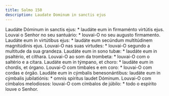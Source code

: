 ```yaml
---
title: Salmo 150
description: Laudate Dominum in sanctis ejus
---
```


<div class="grid grid-cols-2 gap-5">
  <span class="text-justify">
    Laudáte Dóminum in sanctis ejus: * laudáte eum in firmaménto virtútis ejus.
  </span>
  <span class="text-justify">
    Louvai o Senhor no seu santuário: * louvai-O no seu augusto firmamento.
  </span>
  <span class="text-justify">
    Laudáte eum in virtútibus ejus: * laudáte eum secúndum multitúdinem
    magnitúdinis ejus.
  </span>
  <span class="text-justify">
    Louvai-O nas suas virtudes: * louvai-O segundo a multitude da sua grandeza.
  </span>
  <span class="text-justify">
    Laudáte eum in sono tubæ: * laudáte eum in psaltério, et cíthara.
  </span>
  <span class="text-justify">
    Louvai-O ao som da trombeta: * louvai-O com o saltério e a cítara.
  </span>
  <span class="text-justify">
    Laudáte eum in týmpano, et choro: * laudáte eum in chordis, et órgano.
  </span>
  <span class="text-justify">
    Louvai-O com timbales e em coro: * louvai-O com cordas e órgão.
  </span>
  <span class="text-justify">
    Laudáte eum in cýmbalis benesonántibus: laudáte eum in cýmbalis
    jubilatiónis: * omnis spíritus laudet Dóminum.
  </span>
  <span class="text-justify">
    Louvai-O com címbalos melodiosos: louvai-O com címbalos de júbilo: * todo o
    espírito louve o Senhor.
  </span>
</div>
